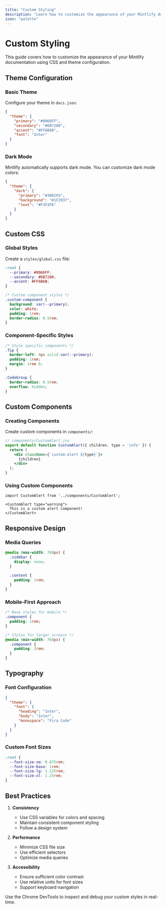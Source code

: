 ```yaml
---
title: "Custom Styling"
description: "Learn how to customize the appearance of your Mintlify documentation"
icon: "palette"
---
```


# Custom Styling

This guide covers how to customize the appearance of your Mintlify documentation using CSS and theme configuration.

## Theme Configuration

### Basic Theme

Configure your theme in `docs.json`:

```json
{
  "theme": {
    "primary": "#0066FF",
    "secondary": "#6B7280",
    "accent": "#FF6B6B",
    "font": "Inter"
  }
}
```

### Dark Mode

Mintlify automatically supports dark mode. You can customize dark mode colors:

```json
{
  "theme": {
    "dark": {
      "primary": "#3B82F6",
      "background": "#1F2937",
      "text": "#F3F4F6"
    }
  }
}
```

## Custom CSS

### Global Styles

Create a `styles/global.css` file:

```css
:root {
  --primary: #0066FF;
  --secondary: #6B7280;
  --accent: #FF6B6B;
}

/* Custom component styles */
.custom-component {
  background: var(--primary);
  color: white;
  padding: 1rem;
  border-radius: 0.5rem;
}
```

### Component-Specific Styles

```css
/* Style specific components */
.Tip {
  border-left: 4px solid var(--primary);
  padding: 1rem;
  margin: 1rem 0;
}

.CodeGroup {
  border-radius: 0.5rem;
  overflow: hidden;
}
```

## Custom Components

### Creating Components

Create custom components in `components/`:

```jsx
// components/CustomAlert.jsx
export default function CustomAlert({ children, type = 'info' }) {
  return (
    <div className={`custom-alert ${type}`}>
      {children}
    </div>
  );
}
```

### Using Custom Components

```mdx
import CustomAlert from '../components/CustomAlert';

<CustomAlert type="warning">
  This is a custom alert component!
</CustomAlert>
```

## Responsive Design

### Media Queries

```css
@media (max-width: 768px) {
  .sidebar {
    display: none;
  }
  
  .content {
    padding: 1rem;
  }
}
```

### Mobile-First Approach

```css
/* Base styles for mobile */
.component {
  padding: 1rem;
}

/* Styles for larger screens */
@media (min-width: 768px) {
  .component {
    padding: 2rem;
  }
}
```

## Typography

### Font Configuration

```json
{
  "theme": {
    "font": {
      "heading": "Inter",
      "body": "Inter",
      "monospace": "Fira Code"
    }
  }
}
```

### Custom Font Sizes

```css
:root {
  --font-size-sm: 0.875rem;
  --font-size-base: 1rem;
  --font-size-lg: 1.125rem;
  --font-size-xl: 1.25rem;
}
```

## Best Practices

1. **Consistency**
   - Use CSS variables for colors and spacing
   - Maintain consistent component styling
   - Follow a design system

2. **Performance**
   - Minimize CSS file size
   - Use efficient selectors
   - Optimize media queries

3. **Accessibility**
   - Ensure sufficient color contrast
   - Use relative units for font sizes
   - Support keyboard navigation

<Tip>
Use the Chrome DevTools to inspect and debug your custom styles in real-time.
</Tip> 